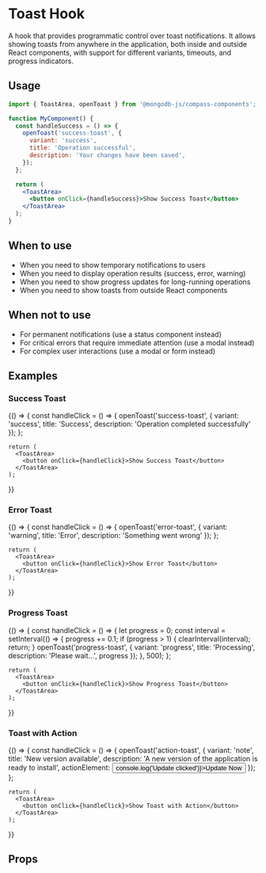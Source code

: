 
<Meta title="Hooks/useToast" component={ToastArea} />

# Toast Hook

A hook that provides programmatic control over toast notifications. It allows showing toasts from anywhere in the application, both inside and outside React components, with support for different variants, timeouts, and progress indicators.

## Usage

```jsx
import { ToastArea, openToast } from '@mongodb-js/compass-components';

function MyComponent() {
  const handleSuccess = () => {
    openToast('success-toast', {
      variant: 'success',
      title: 'Operation successful',
      description: 'Your changes have been saved',
    });
  };

  return (
    <ToastArea>
      <button onClick={handleSuccess}>Show Success Toast</button>
    </ToastArea>
  );
}
```

## When to use

- When you need to show temporary notifications to users
- When you need to display operation results (success, error, warning)
- When you need to show progress updates for long-running operations
- When you need to show toasts from outside React components

## When not to use

- For permanent notifications (use a status component instead)
- For critical errors that require immediate attention (use a modal instead)
- For complex user interactions (use a modal or form instead)

## Examples

### Success Toast

<Story name="SuccessToast">
  {() => {
    const handleClick = () => {
      openToast('success-toast', {
        variant: 'success',
        title: 'Success',
        description: 'Operation completed successfully'
      });
    };

    return (
      <ToastArea>
        <button onClick={handleClick}>Show Success Toast</button>
      </ToastArea>
    );

}}

</Story>

### Error Toast

<Story name="ErrorToast">
  {() => {
    const handleClick = () => {
      openToast('error-toast', {
        variant: 'warning',
        title: 'Error',
        description: 'Something went wrong'
      });
    };

    return (
      <ToastArea>
        <button onClick={handleClick}>Show Error Toast</button>
      </ToastArea>
    );

}}

</Story>

### Progress Toast

<Story name="ProgressToast">
  {() => {
    const handleClick = () => {
      let progress = 0;
      const interval = setInterval(() => {
        progress += 0.1;
        if (progress > 1) {
          clearInterval(interval);
          return;
        }
        openToast('progress-toast', {
          variant: 'progress',
          title: 'Processing',
          description: 'Please wait...',
          progress
        });
      }, 500);
    };

    return (
      <ToastArea>
        <button onClick={handleClick}>Show Progress Toast</button>
      </ToastArea>
    );

}}

</Story>

### Toast with Action

<Story name="ToastWithAction">
  {() => {
    const handleClick = () => {
      openToast('action-toast', {
        variant: 'note',
        title: 'New version available',
        description: 'A new version of the application is ready to install',
        actionElement: <button onClick={() => console.log('Update clicked')}>Update Now</button>
      });
    };

    return (
      <ToastArea>
        <button onClick={handleClick}>Show Toast with Action</button>
      </ToastArea>
    );

}}

</Story>

## Props

<Controls />
